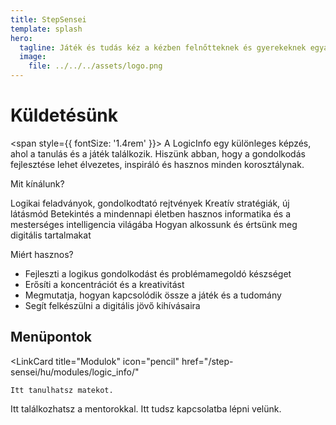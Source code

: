 ```yaml
---
title: StepSensei
template: splash
hero:
  tagline: Játék és tudás kéz a kézben felnőtteknek és gyerekeknek egyaránt!
  image:
    file: ../../../assets/logo.png
---
```



# Küldetésünk
<span style={{ fontSize: '1.4rem' }}>
A LogicInfo egy különleges képzés, ahol a tanulás és a játék találkozik. Hiszünk abban, hogy a gondolkodás fejlesztése lehet élvezetes, inspiráló és hasznos minden korosztálynak.

Mit kínálunk?

<Card title="Matematika játékosan" icon="star">
  Logikai feladványok, gondolkodtató rejtvények
</Card>

<Card title="Táblajátékok és sakkvariánsok" icon="star">
  Kreatív stratégiák, új látásmód
</Card>

<Card title="Informatika és AI-alapismeretek" icon="star">
  Betekintés a mindennapi életben hasznos informatika és a mesterséges intelligencia világába
</Card>

<Card title="Számítógépes vizuális kultúra" icon="star">
  Hogyan alkossunk és értsünk meg digitális tartalmakat
</Card>


Miért hasznos?

- Fejleszti a logikus gondolkodást és problémamegoldó készséget
- Erősíti a koncentrációt és a kreativitást
- Megmutatja, hogyan kapcsolódik össze a játék és a tudomány
- Segít felkészülni a digitális jövő kihívásaira

</span>

## Menüpontok
<LinkCard
	title="Modulok"
	icon="pencil"
	href="/step-sensei/hu/modules/logic_info/"
>
	Itt tanulhatsz matekot.
</LinkCard>
<LinkCard
	title="Mentorok"
	icon="people"
	href="/step-sensei/hu/mentors/mirka/"
>
	Itt találkozhatsz a mentorokkal.
</LinkCard>
<LinkCard
	title="Kapcsolat"
	icon="add-document"
>
	Itt tudsz kapcsolatba lépni velünk.
</LinkCard>
